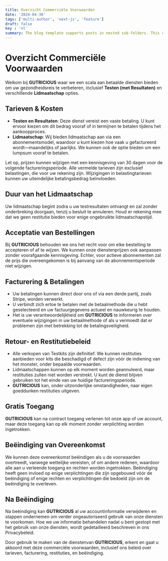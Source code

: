 ```yaml
---
title: Overzicht Commerciële Voorwaarden
date: '2024-04-30'
tags: ['multi-author', 'next-js', 'feature']
draft: false
key : 'nl'
summary: The blog template supports posts in nested sub-folders. This can be used to group posts of similar content e.g. a multi-part course.
---
```


# Overzicht Commerciële Voorwaarden

Welkom bij **GUTRICIOUS** waar we een scala aan betaalde diensten bieden om uw gezondheidsreis te verbeteren, inclusief **Testen (met Resultaten)** en verschillende **Lidmaatschap** opties.

## Tarieven & Kosten

- **Testen en Resultaten**: Deze dienst vereist een vaste betaling. U kunt ervoor kiezen om dit bedrag vooraf of in termijnen te betalen tijdens het aankoopproces.
- **Lidmaatschap**: Wij bieden lidmaatschap aan via een abonnementsmodel, waardoor u kunt kiezen hoe vaak u gefactureerd wordt—maandelijks of jaarlijks. We kunnen ook de optie bieden om een lumpsum vooraf te betalen.

Let op, prijzen kunnen wijzigen met een kennisgeving van 30 dagen voor de volgende factureringsperiode. Alle vermelde tarieven zijn exclusief belastingen, die voor uw rekening zijn. Wijzigingen in belastingtarieven kunnen uw uiteindelijke betalingsbedrag beïnvloeden.

## Duur van het Lidmaatschap

Uw lidmaatschap begint zodra u uw testresultaten ontvangt en zal zonder onderbreking doorgaan, tenzij u besluit te annuleren. Houd er rekening mee dat we geen restitutie bieden voor enige ongebruikte lidmaatschapstijd.

## Acceptatie van Bestellingen

Bij **GUTRICIOUS** behouden we ons het recht voor om elke bestelling te accepteren of af te wijzen. We kunnen onze dienstenprijzen ook aanpassen zonder voorafgaande kennisgeving. Echter, voor actieve abonnementen zal de prijs die overeengekomen is bij aanvang van de abonnementsperiode niet wijzigen.

## Facturering & Betalingen

- Uw betalingen kunnen direct door ons of via een derde partij, zoals Stripe, worden verwerkt.
- U verbindt zich ertoe te betalen met de betaalmethode die u hebt geselecteerd en uw factuurgegevens actueel en nauwkeurig te houden.
- Het is uw verantwoordelijkheid om **GUTRICIOUS** te informeren over eventuele wijzigingen in uw betaalmethode of als u vermoedt dat er problemen zijn met betrekking tot de betalingsveiligheid.

## Retour- en Restitutiebeleid

- Alle verkopen van Testkits zijn definitief. We kunnen restituties aanbieden voor kits die beschadigd of defect zijn vóór de indiening van het monster, onder bepaalde voorwaarden.
- Lidmaatschappen kunnen op elk moment worden geannuleerd, maar restituties zullen niet worden verstrekt. U kunt de dienst blijven gebruiken tot het einde van uw huidige factureringsperiode.
- **GUTRICIOUS** kan, onder uitzonderlijke omstandigheden, naar eigen goeddunken restituties uitgeven.

## Gratis Toegang

**GUTRICIOUS** kan na contract toegang verlenen tot onze app of uw account, maar deze toegang kan op elk moment zonder verplichting worden ingetrokken.

## Beëindiging van Overeenkomst

We kunnen deze overeenkomst beëindigen als u de voorwaarden overtreedt, vanwege wettelijke vereisten, of om andere redenen, waardoor alle aan u verleende toegang en rechten worden ingetrokken. Beëindiging heeft geen invloed op enige verplichtingen die zijn opgebouwd vóór de beëindiging of enige rechten en verplichtingen die bedoeld zijn om de beëindiging te overleven.

## Na Beëindiging

Na beëindiging kan **GUTRICIOUS** al uw accountinformatie verwijderen en stappen ondernemen om verder ongeautoriseerd gebruik van onze diensten te voorkomen. Hoe we uw informatie behandelen nadat u bent gestopt met het gebruik van onze diensten, wordt gedetailleerd beschreven in ons Privacybeleid.

Door gebruik te maken van de dienstenvan **GUTRICIOUS**, erkent en gaat u akkoord met deze commerciële voorwaarden, inclusief ons beleid over tarieven, facturering, restituties, en beëindiging.